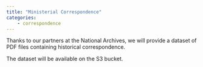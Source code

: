 ```yaml
---
title: "Ministerial Correspondence"
categories:
    - correspondence
---
```


Thanks to our partners at the National Archives, we will provide a dataset of PDF files containing historical correspondence.

The dataset will be available on the S3 bucket.